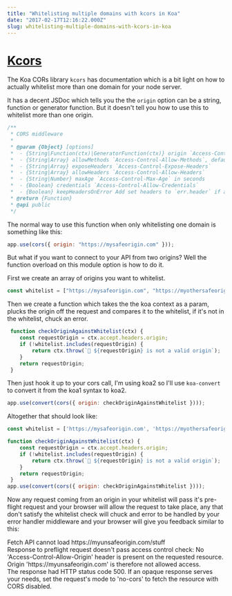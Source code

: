 ```yaml
---
title: "Whitelisting multiple domains with kcors in Koa"
date: "2017-02-17T12:16:22.000Z"
slug: whitelisting-multiple-domains-with-kcors-in-koa
---
```


# [Kcors](https://www.npmjs.com/package/kcors)

The Koa CORs library `kcors` has documentation which is a bit light on how to actually whitelist more than one domain for your node server.

It has a decent JSDoc which tells you the the `origin` option can be a string, function or generator function. But it doesn't tell you how to use this to whitelist more than one origin.

```js
/**
 * CORS middleware
 *
 * @param {Object} [options]
 *  - {String|Function(ctx)|GeneratorFunction(ctx)} origin `Access-Control-Allow-Origin`, default is '*'
 *  - {String|Array} allowMethods `Access-Control-Allow-Methods`, default is 'GET,HEAD,PUT,POST,DELETE,PATCH'
 *  - {String|Array} exposeHeaders `Access-Control-Expose-Headers`
 *  - {String|Array} allowHeaders `Access-Control-Allow-Headers`
 *  - {String|Number} maxAge `Access-Control-Max-Age` in seconds
 *  - {Boolean} credentials `Access-Control-Allow-Credentials`
 *  - {Boolean} keepHeadersOnError Add set headers to `err.header` if an error is thrown
 * @return {Function}
 * @api public
 */
```

The normal way to use this function when only whitelisting one domain is something like this:

```js
app.use(cors({ origin: "https://mysafeorigin.com" }));
```

But what if you want to connect to your API from two origins? Well the function overload on this module option is how to do it.

First we create an array of origins you want to whitelist.

```js
const whitelist = ["https://mysafeorigin.com", "https://myothersafeorigin.com"];
```

Then we create a function which takes the the koa context as a param, plucks the origin off the request and compares it to the whitelist, if it's not in the whitelist, chuck an error.

```js
 function checkOriginAgainstWhitelist(ctx) {
 	const requestOrigin = ctx.accept.headers.origin;
 	if (!whitelist.includes(requestOrigin) {
 		return ctx.throw(`🙈 ${requestOrigin} is not a valid origin`);
 	}
 	return requestOrigin;
 }
```

Then just hook it up to your cors call, I'm using koa2 so I'll use `koa-convert` to convert it from the koa1 syntax to koa2.

```js
app.use(convert(cors({ origin: checkOriginAgainstWhitelist })));
```

Altogether that should look like:

```js
const whitelist = ['https://mysafeorigin.com', 'https://myothersafeorigin.com'];

function checkOriginAgainstWhitelist(ctx) {
    const requestOrigin = ctx.accept.headers.origin;
    if (!whitelist.includes(requestOrigin) {
        return ctx.throw(`🙈 ${requestOrigin} is not a valid origin`);
    }
    return requestOrigin;
 }
app.use(convert(cors({ origin: checkOriginAgainstWhitelist })));
```

Now any request coming from an origin in your whitelist will pass it's pre-flight request and your browser will allow the request to take place, any that don't satisfy the whitelist check will chuck and error to be handled by your error handler middleware and your browser will give you feedback similar to this:

<RedText> 
    Fetch API cannot load https://myunsafeorigin.com/stuff
    <br />
    Response to preflight request doesn't pass access control check: No 'Access-Control-Allow-Origin' header is present on the requested resource.
    <br />
    Origin 'https://myunsafeorigin.com' is therefore not allowed access.
    <br />
    The response had HTTP status code 500. If an opaque response serves your needs, set the request's mode to 'no-cors' to fetch the resource with CORS disabled.
</RedText>
